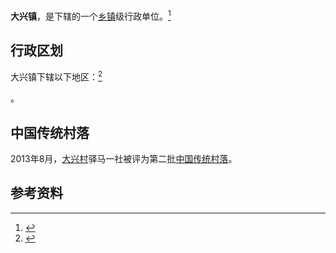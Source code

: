 {{中国乡级行政区|53/06/25/105/000}}

'''大兴镇'''，是{{PRC admin/fullname|53/06/25/105/000|3}}下辖的一个[[乡镇|乡镇]]级行政单位。<ref>{{PRC admin/ref sgc|{{PRC admin/parent|53/06/25/105/000}}}}</ref>

== 行政区划 ==

大兴镇下辖以下地区：<ref>{{PRC admin/ref sgc|53/06/25/105/000}}</ref>

{{PRC admin/children|53/06/25/105/000}}。

==中国传统村落==
2013年8月，[[大兴村|大兴村]]驿马一社被评为第二批[[中国传统村落|中国传统村落]]。

== 参考资料 ==

{{reflist}}

{{行政区划小作品}}
{{PRC admin/navcat|53/06/25/105/000}}